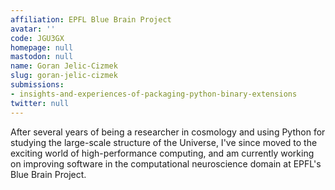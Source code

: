 ```yaml
---
affiliation: EPFL Blue Brain Project
avatar: ''
code: JGU3GX
homepage: null
mastodon: null
name: Goran Jelic-Cizmek
slug: goran-jelic-cizmek
submissions:
- insights-and-experiences-of-packaging-python-binary-extensions
twitter: null
---
```


After several years of being a researcher in cosmology and using Python for studying the large-scale structure of the Universe, I've since moved to the exciting world of high-performance computing, and am currently working on improving software in the computational neuroscience domain at EPFL's Blue Brain Project.
